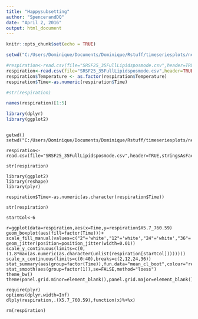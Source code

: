 ```yaml
---
title: "Happysubsetting"
author: "SpencerandDQ"
date: "April 2, 2016"
output: html_document
---
```


```r
knitr::opts_chunk$set(echo = TRUE)
```



```r

setwd("C:/Users/Dominique/Documents/Dominique/Rstuff/timeseriesplots/newplots/PositiveModeLipids/TICapplied_3NormsNoDry")

#respiration<-read.csv(file="SRSF25_35FullLipidsposmode.csv",header=TRUE,stringsAsFactors=FALSE)
respiration<-read.csv(file="SRSF25_35FullLipidsposmode.csv",header=TRUE)
respiration$Temperature <- as.factor(respiration$Temperature)
respiration$Time<-as.numeric(respiration$Time)

#str(respiration)

names(respiration)[1:5]
```


```r
library(dplyr)
library(ggplot2)



```









```
getwd()
setwd("C:/Users/Dominique/Documents/Dominique/Rstuff/timeseriesplots/newplots/PositiveModeLipids/TICapplied_3NormsNoDry")

respiration<-read.csv(file="SRSF25_35FullLipidsposmode.csv",header=TRUE,stringsAsFactors=FALSE)

str(respiration)

library(ggplot2) 
library(reshape)
library(plyr)

respiration$Time<-as.numeric(as.character(respiration$Time))

str(respiration)

startCol<-6

r=ggplot(data=respiration,aes(x=Time,y=respiration$X5.7_760.59)
geom_boxplot(aes(fill=factor(Time)))+
scale_fill_manual(values=c("2"='white',"12"='white',"24"='white',"36"='white'))
geom_jitter(position=position_jitter(width=0.01))
scale_y_continuous(limits=c(0,(1.8*max(as.numeric(as.character(unlist(respiration[startCol])))))))
scale_x_continuous(limits=c(0:40),breaks=c(2,12,24,36))
stat_summary(aes(group=factor(Time)),fun.data="mean_cl_boot",colour="red")
stat_smooth(aes(group=factor(1)),se=FALSE,method="loess")
theme_bw()
theme(panel.grid.minor=element_blank(),panel.grid.major=element_blank())

require(plyr)
options(dplyr.width=Inf)
dlply(respiration,.(X5.7_760.59),function(x)%+%x)

rm(respiration)
```
